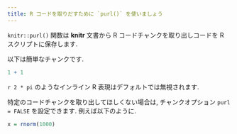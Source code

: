 ```yaml
---
title: R コードを取りだすために `purl()` を使いましょう
---
```


`knitr::purl()` 関数は **knitr** 文書から  R コードチャンクを取り出しコードを R スクリプトに保存します.

以下は簡単なチャンクです.

```r
1 + 1
```

`r 2 * pi` のようなインライン R 表現はデフォルトでは無視されます.

特定のコードチャンクを取り出してほしくない場合は, チャンクオプション `purl = FALSE` を設定できます. 例えば以下のように.

```r
x = rnorm(1000)
```
